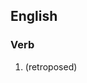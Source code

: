 {{also|prédisposés|prédisposes}}

==English==

===Verb===
{{head|en|verb form}}

# {{en-third-person singular of|predispose}} (retroposed)